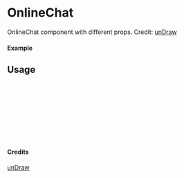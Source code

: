 
<Meta of={OnlineChat} title="unDraw/OnlineChat" />

# OnlineChat

OnlineChat component with different props.
Credit: [unDraw](https://undraw.co/illustrations)

#### Example

<Canvas of={OnlineChat.Primary} />

## Usage

```ts
import { OnlineChat } from "yadl-ui";

const Example = () => {
  return (
      <OnlineChat />
  );
};

export default Example;
```

#### Credits
[unDraw](https://undraw.co/illustrations)
